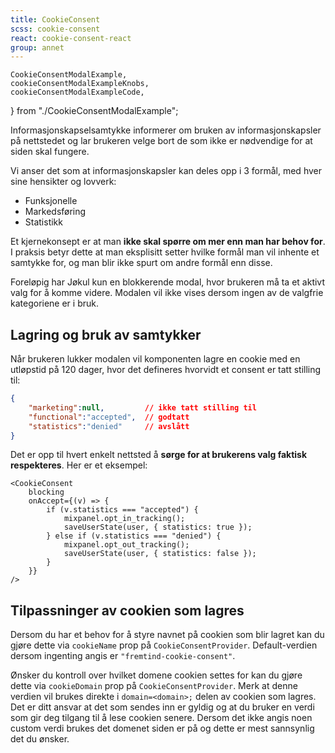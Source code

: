 ```yaml
---
title: CookieConsent
scss: cookie-consent
react: cookie-consent-react
group: annet
---
```


    CookieConsentModalExample,
    cookieConsentModalExampleKnobs,
    cookieConsentModalExampleCode,
} from "./CookieConsentModalExample";

<Ingress>
    Informasjonskapselsamtykke informerer om bruken av informasjonskapsler på nettstedet og lar brukeren velge bort de
    som ikke er nødvendige for at siden skal fungere.
</Ingress>

<ComponentExample
    title="CookieConsent"
    component={CookieConsentModalExample}
    knobs={cookieConsentModalExampleKnobs}
    codeExample={cookieConsentModalExampleCode}
/>

Vi anser det som at informasjonskapsler kan deles opp i 3 formål, med hver sine hensikter og lovverk:

-   Funksjonelle
-   Markedsføring
-   Statistikk

Et kjernekonsept er at man **ikke skal spørre om mer enn man har behov for**. I praksis
betyr dette at man eksplisitt setter hvilke formål man vil inhente et samtykke for, og man blir ikke spurt om andre
formål enn disse.

Foreløpig har Jøkul kun en blokkerende modal, hvor brukeren må ta et aktivt valg for å komme videre. Modalen vil ikke vises dersom ingen av de valgfrie kategoriene er i bruk.

## Lagring og bruk av samtykker

Når brukeren lukker modalen vil komponenten lagre en cookie med en utløpstid på 120 dager, hvor det defineres hvorvidt et consent
er tatt stilling til:

```JSON
{
    "marketing":null,         // ikke tatt stilling til
    "functional":"accepted",  // godtatt
    "statistics":"denied"     // avslått
}
```

Det er opp til hvert enkelt nettsted å **sørge for at brukerens valg faktisk respekteres**. Her er et eksempel:

```tsx
<CookieConsent
    blocking
    onAccept={(v) => {
        if (v.statistics === "accepted") {
            mixpanel.opt_in_tracking();
            saveUserState(user, { statistics: true });
        } else if (v.statistics === "denied") {
            mixpanel.opt_out_tracking();
            saveUserState(user, { statistics: false });
        }
    }}
/>
```

## Tilpassninger av cookien som lagres

Dersom du har et behov for å styre navnet på cookien som blir lagret kan du gjøre dette via `cookieName` prop på `CookieConsentProvider`.
Default-verdien dersom ingenting angis er `"fremtind-cookie-consent"`.

Ønsker du kontroll over hvilket domene cookien settes for kan du gjøre dette via `cookieDomain` prop på `CookieConsentProvider`.
Merk at denne verdien vil brukes direkte i `domain=<domain>;` delen av cookien som lagres.
Det er ditt ansvar at det som sendes inn er gyldig og at du bruker en verdi som gir deg tilgang til å lese cookien senere.
Dersom det ikke angis noen custom verdi brukes det domenet siden er på og dette er mest sannsynlig det du ønsker.
